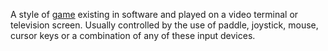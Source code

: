 A style of [[game]] existing in software and played on a video terminal or television screen.  Usually controlled by the use of paddle, joystick, mouse, cursor keys or a combination of any of these input devices.